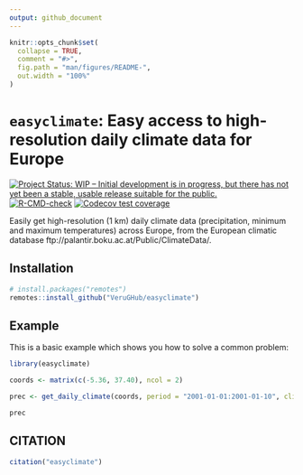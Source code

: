 ```yaml
---
output: github_document
---
```


<!-- README.md is generated from README.Rmd. Please edit that file -->

```r
knitr::opts_chunk$set(
  collapse = TRUE,
  comment = "#>",
  fig.path = "man/figures/README-",
  out.width = "100%"
)
```

# `easyclimate`: Easy access to high-resolution daily climate data for Europe

<!-- badges: start -->
[![Project Status: WIP – Initial development is in progress, but there has not yet been a stable, usable release suitable for the public.](https://www.repostatus.org/badges/latest/active.svg)](https://www.repostatus.org/#active)
[![R-CMD-check](https://github.com/VeruGHub/easyclimate/workflows/R-CMD-check/badge.svg)](https://github.com/VeruGHub/easyclimate/actions)
[![Codecov test coverage](https://codecov.io/gh/VeruGHub/easyclimate/branch/master/graph/badge.svg)](https://codecov.io/gh/VeruGHub/easyclimate?branch=master)
<!-- badges: end -->

Easily get high-resolution (1 km) daily climate data (precipitation, minimum and maximum temperatures) across Europe, from the European climatic database ftp://palantir.boku.ac.at/Public/ClimateData/.


## Installation

``` r
# install.packages("remotes")
remotes::install_github("VeruGHub/easyclimate")
```


## Example

This is a basic example which shows you how to solve a common problem:

```r
library(easyclimate)

coords <- matrix(c(-5.36, 37.40), ncol = 2)

prec <- get_daily_climate(coords, period = "2001-01-01:2001-01-10", climatic_var = "Prcp")

prec
```


## CITATION

```r
citation("easyclimate")
```



